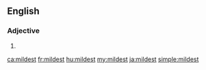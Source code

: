 ==English==

===Adjective===
{{head|en|adjective superlative form}}

# {{en-superlative of|mild}}

[[ca:mildest]]
[[fr:mildest]]
[[hu:mildest]]
[[my:mildest]]
[[ja:mildest]]
[[simple:mildest]]